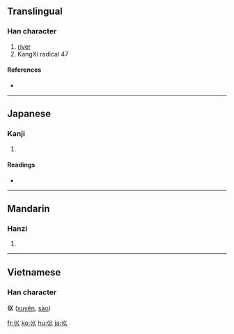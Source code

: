 {{see|川}}
==Translingual==
{{Han stroke|[[Image:巛-order.gif]]}}

===Han character===
{{Han char|rn=47|rad=巛|as=00|sn=3|four=|canj=女女女 (VVV), X女女女 (XVVV)}}

# [[river]]
# KangXi radical 47

====References====
* {{Han ref|kx=0323.180|dkj=08669|dj=0624.030|hdz=21097.080|uh=5DDB|ud=24027}}

----

==Japanese==

===Kanji===
{{ja-kanji|grade=|rs=巛00}}

# {{defn|Japanese}}

====Readings====
* {{ja-readings|on=[[せん]] (sen)|kun=[[かわ]] (kawa)}}

----

==Mandarin==

===Hanzi===
{{cmn-hanzi|pin=[[chuān]] ([[chuan1]])|wg=ch'uan<sup>1</sup>}}

# {{defn|Mandarin}}

----

==Vietnamese==
===Han character===
'''巛''' ([[xuyên]], [[sào]])

[[fr:巛]]
[[ko:巛]]
[[hu:巛]]
[[ja:巛]]
